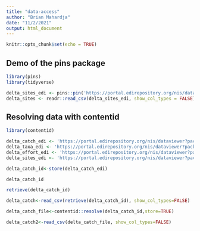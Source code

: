```yaml
---
title: "data-access"
author: "Brian Mahardja"
date: "11/2/2021"
output: html_document
---
```


```r
knitr::opts_chunk$set(echo = TRUE)
```

## Demo of the pins package

```r
library(pins)
library(tidyverse)

delta_sites_edi <- pins::pin('https://portal.edirepository.org/nis/dataviewer?packageid=edi.233.2&entityid=6a82451e84be1fe82c9821f30ffc2d7d')
delta_sites <- readr::read_csv(delta_sites_edi, show_col_types = FALSE)

```

## Resolving data with contentid

```r
library(contentid)

delta_catch_edi <- 'https://portal.edirepository.org/nis/dataviewer?packageid=edi.233.2&entityid=015e494911cf35c90089ced5a3127334'
delta_taxa_edi <- 'https://portal.edirepository.org/nis/dataviewer?packageid=edi.233.2&entityid=0532048e856d4bd07deea11583b893dd'
delta_effort_edi <- 'https://portal.edirepository.org/nis/dataviewer?packageid=edi.233.2&entityid=ace1ef25f940866865d24109b7250955'
delta_sites_edi <- 'https://portal.edirepository.org/nis/dataviewer?packageid=edi.233.2&entityid=6a82451e84be1fe82c9821f30ffc2d7d'

delta_catch_id<-store(delta_catch_edi)

delta_catch_id

retrieve(delta_catch_id)

delta_catch<-read_csv(retrieve(delta_catch_id), show_col_types=FALSE)

delta_catch_file<-contentid::resolve(delta_catch_id,store=TRUE)

delta_catch2<-read_csv(delta_catch_file, show_col_types=FALSE)


```

